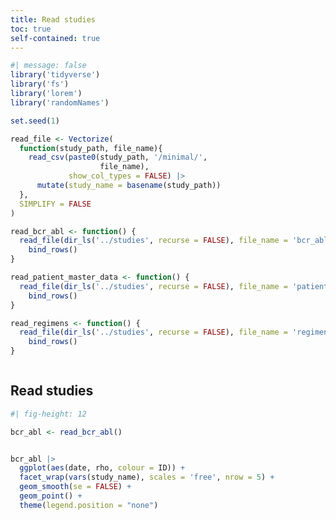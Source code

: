 ```yaml
---
title: Read studies
toc: true
self-contained: true
---
```


```r
#| message: false
library('tidyverse')
library('fs')
library('lorem')
library('randomNames')

set.seed(1)
```

```r
read_file <- Vectorize(
  function(study_path, file_name){
    read_csv(paste0(study_path, '/minimal/', 
                    file_name),
             show_col_types = FALSE) |> 
      mutate(study_name = basename(study_path))
  }, 
  SIMPLIFY = FALSE
)

read_bcr_abl <- function() {
  read_file(dir_ls('../studies', recurse = FALSE), file_name = 'bcr_abl.csv') |> 
    bind_rows()
}

read_patient_master_data <- function() {
  read_file(dir_ls('../studies', recurse = FALSE), file_name = 'patient_master_data.csv') |> 
    bind_rows()
}

read_regimens <- function() {
  read_file(dir_ls('../studies', recurse = FALSE), file_name = 'regimens.csv') |> 
    bind_rows()
}



```


## Read studies
```r
#| fig-height: 12

bcr_abl <- read_bcr_abl()


bcr_abl |> 
  ggplot(aes(date, rho, colour = ID)) + 
  facet_wrap(vars(study_name), scales = 'free', nrow = 5) + 
  geom_smooth(se = FALSE) +
  geom_point() + 
  theme(legend.position = "none")

```


